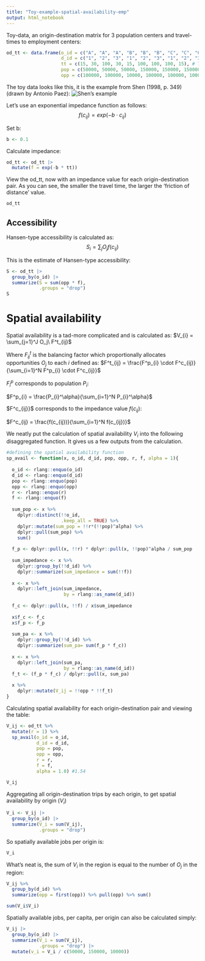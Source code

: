 ```yaml
---
title: "Toy-example-spatial-availability-emp"
output: html_notebook
---
```


Toy-data, an origin-destination matrix for 3 population centers and travel-times to employment centers:
```r
od_tt <- data.frame(o_id = c("A", "A", "A", "B", "B", "B", "C", "C", "C"), # Three origins
                    d_id = c("1", "2", "3", "1", "2", "3", "1", "2", "3"), # Three destinations
                    tt = c(15, 30, 100, 30, 15, 100, 100, 100, 15), # Travel time
                    pop = c(50000, 50000, 50000, 150000, 150000, 150000, 10000, 10000, 10000), # Population
                    opp = c(100000, 100000, 10000, 100000, 100000, 10000, 100000, 100000, 10000)) # Jobs
```

The toy data looks like this, it is the example from Shen (1998, p. 349) (drawn by Antonio Paez):
![Shen's example](shen-example.jpg)

Let's use an exponential impedance function as follows:
$$
f(c_{ij}) = exp(-b\cdot c_{ij})
$$

Set b:
```r
b <- 0.1
```


Calculate impedance:
```r
od_tt <- od_tt |>
  mutate(f = exp(-b * tt))
```

View the od_tt, now with an impedance value for each origin-destination pair. As you can see, the smaller the travel time, the larger the 'friction of distance' value.
```r
od_tt
```

## Accessibility

Hansen-type accessibility is calculated as:
$$
S_i = \sum_jO_jf(c_{ij})
$$

This is the estimate of Hansen-type accessibility:
```r
S <- od_tt |>
  group_by(o_id) |>
  summarize(S = sum(opp * f),
            .groups = "drop")
S
```

# Spatial availability
Spatial availability is a tad-more complicated and is calculated as:
$V_{i} = \sum_{j=1}^J O_j\ F^t_{ij}$

Where $F^t_{ij}$ is the balancing factor which proportionally allocates opportunities $O_j$ to each $i$ defined as:
$F^t_{ij} = \frac{F^p_{i} \cdot F^c_{ij}}{\sum_{i=1}^N F^p_{i} \cdot F^c_{ij}}$

$F^p_{i}$ corresponds to population $P_i$:

$F^p_{i} = \frac{P_{i}^\alpha}{\sum_{i=1}^N P_{i}^\alpha}$

$F^c_{ij}}$ corresponds to the impedance value $f(c_{ij})$:

$F^c_{ij} = \frac{f(c_{ij})}{\sum_{i=1}^N f(c_{ij})}$

We neatly put the calculation of spatial availability $V_i$ into the following disaggregated function. It gives us a few outputs from the calculation.
```r
#defining the spatial availability function
sp_avail <- function(x, o_id, d_id, pop, opp, r, f, alpha = 1){
  
  o_id <- rlang::enquo(o_id)
  d_id <- rlang::enquo(d_id)
  pop <- rlang::enquo(pop)
  opp <- rlang::enquo(opp)
  r <- rlang::enquo(r)
  f <- rlang::enquo(f)
  
  sum_pop <- x %>%
    dplyr::distinct(!!o_id,
                    .keep_all = TRUE) %>%
    dplyr::mutate(sum_pop = !!r*(!!pop)^alpha) %>%
    dplyr::pull(sum_pop) %>%
    sum()
  
  f_p <- dplyr::pull(x, !!r) * dplyr::pull(x, !!pop)^alpha / sum_pop
  
  sum_impedance <- x %>%
    dplyr::group_by(!!d_id) %>%
    dplyr::summarize(sum_impedance = sum(!!f))
  
  x <- x %>%
    dplyr::left_join(sum_impedance,
                     by = rlang::as_name(d_id))
  
  f_c <- dplyr::pull(x, !!f) / x$sum_impedance
  
  x$f_c <- f_c
  x$f_p <- f_p
  
  sum_pa <- x %>%
    dplyr::group_by(!!d_id) %>%
    dplyr::summarize(sum_pa= sum(f_p * f_c))
  
  x <- x %>%
    dplyr::left_join(sum_pa,
                     by = rlang::as_name(d_id))
  f_t <- (f_p * f_c) / dplyr::pull(x, sum_pa)
  
  x %>%
    dplyr::mutate(V_ij = !!opp * !!f_t)
}
```

Calculating spatial availability for each origin-destination pair and viewing the table:
```r
V_ij <- od_tt %>%
  mutate(r = 1) %>%
  sp_avail(o_id = o_id, 
           d_id = d_id, 
           pop = pop, 
           opp = opp, 
           r = r, 
           f = f, 
           alpha = 1.0) #1.54 

V_ij
```
Aggregating all origin-destination trips by each origin, to get spatial availability by origin ($V_i$)
```r
V_i <- V_ij |> 
  group_by(o_id) |>
  summarize(V_i = sum(V_ij),
            .groups = "drop")
```

So spatially available jobs per origin is:
```r
V_i
```

What's neat is, the sum of $V_i$ in the region is equal to the number of $O_j$ in the region:
```r
V_ij %>% 
  group_by(d_id) %>%
  summarize(opp = first(opp)) %>% pull(opp) %>% sum()

sum(V_i$V_i)
```
Spatially available jobs, per capita, per origin can also be calculated simply:
```r
V_ij |>
  group_by(o_id) |>
  summarize(V_i = sum(V_ij),
            .groups = "drop") |>
  mutate(v_i = V_i / c(50000, 150000, 10000)) 
```
